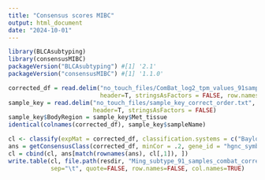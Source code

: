 ```yaml
---
title: "Consensus scores MIBC"
output: html_document
date: "2024-10-01"
---
```



```r

library(BLCAsubtyping)
library(consensusMIBC)
packageVersion("BLCAsubtyping") #[1] '2.1'
packageVersion("consensusMIBC") #[1] '1.1.0'
```
```r

corrected_df = read.delim("no_touch_files/ComBat_log2_tpm_values_91samples_19712genes_4_7_2021.txt", 
                          header=T, stringsAsFactors = FALSE, row.names = 1, check.names=FALSE)
sample_key = read.delim("no_touch_files/sample_key_correct_order.txt", 
                        header=T, stringsAsFactors = FALSE)
sample_key$BodyRegion = sample_key$Met_tissue 
identical(colnames(corrected_df), sample_key$sampleName)

cl <- classify(expMat = corrected_df, classification.systems = c("Baylor", "UNC", "MDA", "CIT", "Lund", "TCGA"))
ans = getConsensusClass(corrected_df, minCor = .2, gene_id = "hgnc_symbol")
cl = cbind(cl, ans[match(rownames(ans), cl[,1]), ])
write.table(cl, file.path(resdir, "Ming_subtype_91_samples_combat_corrected_data.txt"), 
            sep="\t", quote=FALSE, row.names=FALSE, col.names=TRUE)

```
